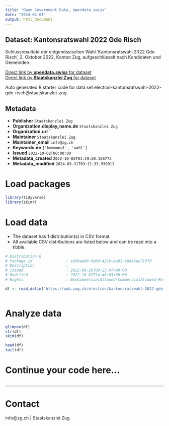 ```yaml
---
title: "Open Government Data, opendata.swiss"
date: "2024-04-01"
output: html_document
---
```


## Dataset: Kantonsratswahl 2022 Gde Risch

Schlussresultate der eidgenössischen Wahl 'Kantonsratswahl 2022 Gde Risch', 2. Oktober 2022, Kanton Zug, aufgeschlüsselt nach Kandidaten und Gemeinden.

[Direct link by **opendata.swiss** for dataset](https://opendata.swiss/de/dataset/kantonsratswahl-2022-gde-risch)<br>
[Direct link by **Staatskanzlei Zug** for dataset](https://wab.zug.ch/election/kantonsratswahl-2022-gde-risch/data)

Auto generated R starter code for data set election-kantonsratswahl-2022-gde-risch@staatskanzlei-zug.

## Metadata

- **Publisher** `Staatskanzlei Zug`
- **Organization.display_name.de** `Staatskanzlei Zug`
- **Organization.url** ``
- **Maintainer** `Staatskanzlei Zug`
- **Maintainer_email** `info@zg.ch`
- **Keywords.de** `['kommunal', 'wahl']`
- **Issued** `2022-10-02T00:00:00`
- **Metadata_created** `2022-10-03T01:19:50.156773`
- **Metadata_modified** `2024-03-31T03:11:33.939011`


# Load packages

```r

library(tidyverse)
library(skimr)

```

# Load data

-   The dataset has 1 distribution(s) in CSV format.
-   All available CSV distributions are listed below and can be read into a tibble.

```r

# Distribution 0
# Package_id               : a30baa90-9ab0-4218-aa01-a0aa6ac71ffd
# Description              : 
# Issued                   : 2022-09-26T09:25:47+00:00
# Modified                 : 2022-10-02T14:46:05+00:00
# Rights                   : NonCommercialAllowed-CommercialAllowed-ReferenceRequired

df <- read_delim('https://wab.zug.ch/election/kantonsratswahl-2022-gde-risch/data-csv')



```

# Analyze data

```r

glimpse(df)
str(df)
skim(df)

head(df)
tail(df)

```

# Continue your code here...

```r

```

------------------------------------------------------------------------

# Contact

info@zg.ch | Staatskanzlei Zug
